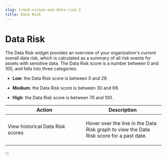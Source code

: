 ```yaml
---
slug: trend-vision-one-data-risk-2
title: Data Risk
---
```

# Data Risk

The Data Risk widget provides an overview of your organization's current overall data risk, which is calculated as a summary of all risk events for assets with sensitive data. The Data Risk score is a number between 0 and 100, and falls into three categories:

- **Low**: the Data Risk score is between 0 and 29.

- **Medium**: the Data Risk score is between 30 and 69.

- **High**: the Data Risk score is between 70 and 100.

<table>
<colgroup>
<col style="width: 50%" />
<col style="width: 50%" />
</colgroup>
<thead>
<tr>
<th>Action</th>
<th>Description</th>
</tr>
</thead>
<tbody>
<tr>
<td><p>View historical Data Risk scores</p></td>
<td><p>Hover over the line in the Data Risk graph to view the Data Risk score for a past date.</p></td>
</tr>
</tbody>
</table>
:::
